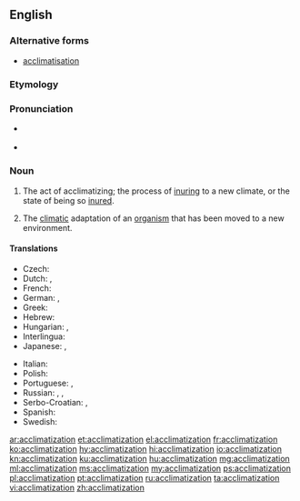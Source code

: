 ==English==

{{wikipedia}}

===Alternative forms===
* [[acclimatisation]]

===Etymology===
{{suffix|acclimatize|ation|lang=en}}

===Pronunciation===
* {{a|US}} {{IPA|/ə.ˌklaɪ.mə.tə.ˈzeɪ.ʃən/|lang=en}}
* {{audio|en-us-acclimatization.ogg|Audio (US)|lang=en}}

===Noun===
{{en-noun}}

# The act of acclimatizing; the process of [[inuring]] to a new climate, or the state of being so [[inure]]d.
# {{context|biology|lang=en}} The [[climatic]] adaptation of an [[organism]] that has been moved to a new environment.

====Translations====
{{trans-top|the act of acclimatizing}}
* Czech: {{t|cs|aklimatizace|f}}
* Dutch: {{t+|nl|acclimatisatie|f}}, {{t+|nl|aanpassing|f}}
* French: {{t+|fr|acclimatation|f}}
* German: {{t+|de|Eingewöhnung|f}}, {{t|de|Akklimatisierung|f}}
* Greek: {{t+|el|εγκλιματισμός|m}}
* Hebrew: {{t|he|התאקלמות|tr=hitaqlemut}}
* Hungarian: {{t|hu|akklimatizálás}}, {{t+|hu|akklimatizálódás}}
* Interlingua: {{t|ia|acclimatation}}
* Japanese: {{t+|ja|適応|tr=てきおう, tekiō}}, {{t|ja|順応|tr=じゅんのう, jun'nō}}
{{trans-mid}}
* Italian: {{t+|it|acclimatazione|f}}
* Polish: {{t|pl|aklimatyzacja|f}}
* Portuguese: {{t|pt|aclimação|f}}, {{t+|pt|aclimatação|f}}
* Russian: {{t+|ru|акклиматизация|f|tr=akklimatizácija|sc=Cyrl}}, {{t+|ru|акклиматизирование|n|tr=akklimatizírovanije|sc=Cyrl}}, {{t+|ru|привыкание|n|tr=privykánije|sc=Cyrl}}
* Serbo-Croatian: {{t+|sh|aklimatizacija|f}}, {{t|sh|aklimatiziranje|n}}
* Spanish: {{t|es|aclimatación|f}}
* Swedish: {{t+|sv|acklimatisering}}
{{trans-bottom}}

[[ar:acclimatization]]
[[et:acclimatization]]
[[el:acclimatization]]
[[fr:acclimatization]]
[[ko:acclimatization]]
[[hy:acclimatization]]
[[hi:acclimatization]]
[[io:acclimatization]]
[[kn:acclimatization]]
[[ku:acclimatization]]
[[hu:acclimatization]]
[[mg:acclimatization]]
[[ml:acclimatization]]
[[ms:acclimatization]]
[[my:acclimatization]]
[[ps:acclimatization]]
[[pl:acclimatization]]
[[pt:acclimatization]]
[[ru:acclimatization]]
[[ta:acclimatization]]
[[vi:acclimatization]]
[[zh:acclimatization]]